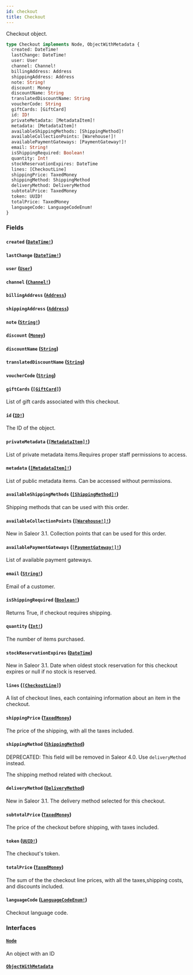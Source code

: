 ```yaml
---
id: checkout
title: Checkout
---
```


Checkout object.

```graphql
type Checkout implements Node, ObjectWithMetadata {
  created: DateTime!
  lastChange: DateTime!
  user: User
  channel: Channel!
  billingAddress: Address
  shippingAddress: Address
  note: String!
  discount: Money
  discountName: String
  translatedDiscountName: String
  voucherCode: String
  giftCards: [GiftCard]
  id: ID!
  privateMetadata: [MetadataItem]!
  metadata: [MetadataItem]!
  availableShippingMethods: [ShippingMethod]!
  availableCollectionPoints: [Warehouse!]!
  availablePaymentGateways: [PaymentGateway!]!
  email: String!
  isShippingRequired: Boolean!
  quantity: Int!
  stockReservationExpires: DateTime
  lines: [CheckoutLine]
  shippingPrice: TaxedMoney
  shippingMethod: ShippingMethod
  deliveryMethod: DeliveryMethod
  subtotalPrice: TaxedMoney
  token: UUID!
  totalPrice: TaxedMoney
  languageCode: LanguageCodeEnum!
}
```

### Fields

#### `created` ([`DateTime!`](../../../developer/api-reference/scalars/date-time))

#### `lastChange` ([`DateTime!`](../../../developer/api-reference/scalars/date-time))

#### `user` ([`User`](../../../developer/api-reference/objects/user))

#### `channel` ([`Channel!`](../../../developer/api-reference/objects/channel))

#### `billingAddress` ([`Address`](../../../developer/api-reference/objects/address))

#### `shippingAddress` ([`Address`](../../../developer/api-reference/objects/address))

#### `note` ([`String!`](../../../developer/api-reference/scalars/string))

#### `discount` ([`Money`](../../../developer/api-reference/objects/money))

#### `discountName` ([`String`](../../../developer/api-reference/scalars/string))

#### `translatedDiscountName` ([`String`](../../../developer/api-reference/scalars/string))

#### `voucherCode` ([`String`](../../../developer/api-reference/scalars/string))

#### `giftCards` ([`[GiftCard]`](../../../developer/api-reference/objects/gift-card))

List of gift cards associated with this checkout.

#### `id` ([`ID!`](../../../developer/api-reference/scalars/id))

The ID of the object.

#### `privateMetadata` ([`[MetadataItem]!`](../../../developer/api-reference/objects/metadata-item))

List of private metadata items.Requires proper staff permissions to access.

#### `metadata` ([`[MetadataItem]!`](../../../developer/api-reference/objects/metadata-item))

List of public metadata items. Can be accessed without permissions.

#### `availableShippingMethods` ([`[ShippingMethod]!`](../../../developer/api-reference/objects/shipping-method))

Shipping methods that can be used with this order.

#### `availableCollectionPoints` ([`[Warehouse!]!`](../../../developer/api-reference/objects/warehouse))

New in Saleor 3.1. Collection points that can be used for this order.

#### `availablePaymentGateways` ([`[PaymentGateway!]!`](../../../developer/api-reference/objects/payment-gateway))

List of available payment gateways.

#### `email` ([`String!`](../../../developer/api-reference/scalars/string))

Email of a customer.

#### `isShippingRequired` ([`Boolean!`](../../../developer/api-reference/scalars/boolean))

Returns True, if checkout requires shipping.

#### `quantity` ([`Int!`](../../../developer/api-reference/scalars/int))

The number of items purchased.

#### `stockReservationExpires` ([`DateTime`](../../../developer/api-reference/scalars/date-time))

New in Saleor 3.1. Date when oldest stock reservation for this checkout expires or null if no stock is reserved.

#### `lines` ([`[CheckoutLine]`](../../../developer/api-reference/objects/checkout-line))

A list of checkout lines, each containing information about an item in the checkout.

#### `shippingPrice` ([`TaxedMoney`](../../../developer/api-reference/objects/taxed-money))

The price of the shipping, with all the taxes included.

#### `shippingMethod` ([`ShippingMethod`](../../../developer/api-reference/objects/shipping-method))

<span class="badge badge--warning">DEPRECATED: This field will be removed in Saleor 4.0. Use `deliveryMethod` instead.</span>

The shipping method related with checkout.

#### `deliveryMethod` ([`DeliveryMethod`](../../../developer/api-reference/unions/delivery-method))

New in Saleor 3.1. The delivery method selected for this checkout.

#### `subtotalPrice` ([`TaxedMoney`](../../../developer/api-reference/objects/taxed-money))

The price of the checkout before shipping, with taxes included.

#### `token` ([`UUID!`](../../../developer/api-reference/scalars/uuid))

The checkout's token.

#### `totalPrice` ([`TaxedMoney`](../../../developer/api-reference/objects/taxed-money))

The sum of the the checkout line prices, with all the taxes,shipping costs, and discounts included.

#### `languageCode` ([`LanguageCodeEnum!`](../../../developer/api-reference/enums/language-code-enum))

Checkout language code.

### Interfaces

#### [`Node`](../../../developer/api-reference/interfaces/node)

An object with an ID

#### [`ObjectWithMetadata`](../../../developer/api-reference/interfaces/object-with-metadata)
